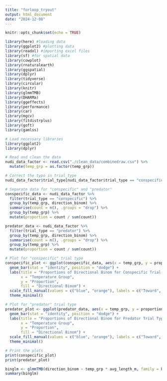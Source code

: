 ```yaml
---
title: "forloop_tryout"
output: html_document
date: "2024-12-08"
---
```


```r
knitr::opts_chunk$set(echo = TRUE)
```

```r
library(here) #loading data
library(ggplot2) #plotting data
library(readxl) #importing excel files
library(sf) #for spatial data
library(cowplot)
library(rnaturalearth)
library(ggspatial)
library(dplyr)
library(tidyverse)
library(circular)
library(knitr)
library(glmmTMB)
library(DHARMa)
library(ggeffects)
library(performance)
library(car)
library(mgcv)
library(fitdistrplus)
library(goft)
library(gamlss)
```

```r
# Load necessary libraries
library(ggplot2)
library(dplyr)

# Read and clean the data
nudi_data_factor <- read.csv("./clean_data/combinedraw.csv") %>%
  mutate(temp_grp = as.factor(temp_grp))

# Correct the typo in trial_type
nudi_data_factor$trial_type[nudi_data_factor$trial_type == "conspecific "] <- "conspecific"

# Separate data for "conspecific" and "predator"
conspecific_data <- nudi_data_factor %>%
  filter(trial_type == "conspecific") %>%
  group_by(temp_grp, direction_binom) %>%
  summarise(count = n(), .groups = "drop") %>%
  group_by(temp_grp) %>%
  mutate(proportion = count / sum(count))

predator_data <- nudi_data_factor %>%
  filter(trial_type == "predator") %>%
  group_by(temp_grp, direction_binom) %>%
  summarise(count = n(), .groups = "drop") %>%
  group_by(temp_grp) %>%
  mutate(proportion = count / sum(count))

# Plot for "conspecific" trial type
conspecific_plot <- ggplot(conspecific_data, aes(x = temp_grp, y = proportion, fill = as.factor(direction_binom))) +
  geom_bar(stat = "identity", position = "dodge") +
  labs(title = "Proportions of Directional Binom for Conspecific Trial Type",
       x = "Temperature Group",
       y = "Proportion",
       fill = "Directional Binom") +
  scale_fill_manual(values = c("blue", "orange"), labels = c("Toward", "Away")) +
  theme_minimal()

# Plot for "predator" trial type
predator_plot <- ggplot(predator_data, aes(x = temp_grp, y = proportion, fill = as.factor(direction_binom))) +
  geom_bar(stat = "identity", position = "dodge") +
  labs(title = "Proportions of Directional Binom for Predator Trial Type",
       x = "Temperature Group",
       y = "Proportion",
       fill = "Directional Binom") +
  scale_fill_manual(values = c("blue", "orange"), labels = c("Toward", "Away")) +
  theme_minimal()

# Print the plots
print(conspecific_plot)
print(predator_plot)
```

```r
binglm <- glmmTMB(direction_binom ~ temp_grp * avg_length_m, family = binomial(link = "logit"), data = nudi_data_factor)
summary(binglm)
```


